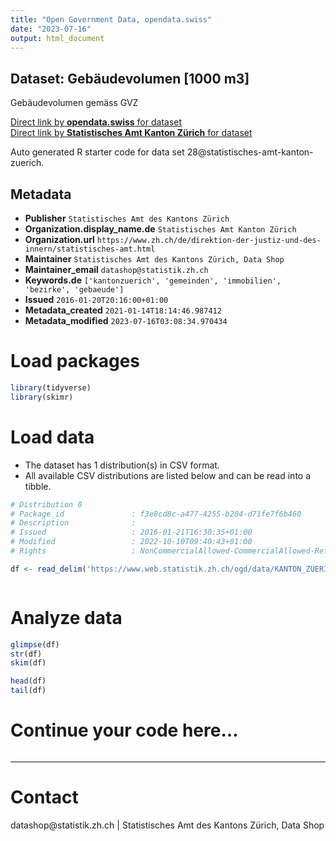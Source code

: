 ```yaml
---
title: "Open Government Data, opendata.swiss"
date: "2023-07-16"
output: html_document
---
```


## Dataset: Gebäudevolumen [1000 m3]

Gebäudevolumen gemäss GVZ

[Direct link by **opendata.swiss** for dataset](https://opendata.swiss/de/dataset/gebaudevolumen-1000-m3)<br>
[Direct link by **Statistisches Amt Kanton Zürich** for dataset](https://www.zh.ch/de/politik-staat/gemeinden/gemeindeportraet.html)

Auto generated R starter code for data set 28@statistisches-amt-kanton-zuerich.

## Metadata

- **Publisher** `Statistisches Amt des Kantons Zürich`
- **Organization.display_name.de** `Statistisches Amt Kanton Zürich`
- **Organization.url** `https://www.zh.ch/de/direktion-der-justiz-und-des-innern/statistisches-amt.html`
- **Maintainer** `Statistisches Amt des Kantons Zürich, Data Shop`
- **Maintainer_email** `datashop@statistik.zh.ch`
- **Keywords.de** `['kantonzuerich', 'gemeinden', 'immobilien', 'bezirke', 'gebaeude']`
- **Issued** `2016-01-20T20:16:00+01:00`
- **Metadata_created** `2021-01-14T18:14:46.987412`
- **Metadata_modified** `2023-07-16T03:08:34.970434`


# Load packages

```r

library(tidyverse)
library(skimr)

```

# Load data

-   The dataset has 1 distribution(s) in CSV format.
-   All available CSV distributions are listed below and can be read into a tibble.

```r

# Distribution 0
# Package_id               : f3e8cd8c-a477-4255-b204-d71fe7f6b460
# Description              : 
# Issued                   : 2016-01-21T16:30:35+01:00
# Modified                 : 2022-10-10T09:40:43+01:00
# Rights                   : NonCommercialAllowed-CommercialAllowed-ReferenceRequired

df <- read_delim('https://www.web.statistik.zh.ch/ogd/data/KANTON_ZUERICH_169.csv')



```

# Analyze data

```r

glimpse(df)
str(df)
skim(df)

head(df)
tail(df)

```

# Continue your code here...

```r

```

------------------------------------------------------------------------

# Contact

datashop@statistik.zh.ch | Statistisches Amt des Kantons Zürich, Data Shop
